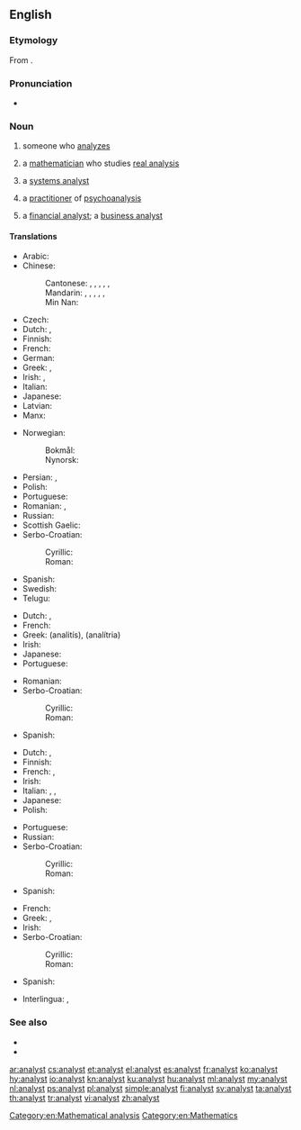 {{also|Analyst}}
==English==

===Etymology===
From {{der|en|fr|analyste}}.

===Pronunciation===
* {{audio|en-us-analyst.ogg|Audio (US)|lang=en}}

===Noun===
{{en-noun}}

# someone who [[analyze]]s
# {{lb|en|mathematics}} a [[mathematician]] who studies [[real analysis]]
# {{lb|en|computing}} a [[systems analyst]]
# {{lb|en|psychiatry}} a [[practitioner]] of [[psychoanalysis]]
# a [[financial analyst]]; a [[business analyst]]

====Translations====
{{trans-top|person who analyses}}
* Arabic: {{t|ar|مُحَلِّل مُتَخَصِّص|m}}
* Chinese:
*: Cantonese: {{t|yue|分析家|tr=fan1 sik1 gaa1}}, {{t|yue|分析者|tr=fan1 sik1 ze2}}, {{t|yue|分析師}}, {{t|yue|分析师|tr=fan1 sik1 si1}}, {{t|yue|分析員}}, {{t|yue|分析员|tr=fan1 sik1 jyun4}}
*: Mandarin: {{t+|cmn|分析家|tr=fēnxījiā}}, {{t|cmn|分析者|tr=fēnxīzhě}}, {{t+|cmn|分析師}}, {{t+|cmn|分析师|tr=fēnxīshī}}, {{t+|cmn|分析員}}, {{t+|cmn|分析员|tr=fēnxīyuán}}
*: Min Nan: {{t|nan|分析家|tr=hun-sek-ka}}
* Czech: {{t|cs|analytik|m}}
* Dutch: {{t+|nl|analist|m}}, {{t+|nl|analiste|f}}
* Finnish: {{t+|fi|analyytikko}}
* French: {{t+|fr|analyste|m}}
* German: {{t+|de|Analytiker|m}}
* Greek: {{t+|el|αναλυτής|m}}, {{t+|el|αναλύτρια|f}}
* Irish: {{t|ga|anailísí|m}}, {{t-check|ga|taifeoir|m}}
* Italian: {{t+|it|analista|m|f}}
* Japanese: {{t+|ja|アナリスト|tr=anarisuto}}
* Latvian: {{t|lv|analītiķis|m}}
* Manx: {{t|gv|bun-ronseyder|m}}
{{trans-mid}}
* Norwegian:
*: Bokmål: {{t|nb|analytiker|m}}
*: Nynorsk: {{t|nn|analytikar|m}}
* Persian: {{t+|fa|گزارشگر|tr=Gozarescgær}}, {{t+|fa|تحلیلگر|tr=tæhlilgær}} 
* Polish: {{t+|pl|analityk|m}}
* Portuguese: {{t+|pt|analista|m-f}}
* Romanian: {{t-check|ro|analist|m}}, {{t-check|ro|analist|f|alt=analistă}} <!-- was "[[analist|analistă]]" - assumed inflected form or vocalised spelling; please verify if linking is acceptable. see [[User:Kephir/gadgets/xte#Translation_fixing]] -->
* Russian: {{t+|ru|анали́тик|m}}
* Scottish Gaelic: {{t|gd|mion-sgrùdair|m}}
* Serbo-Croatian:
*: Cyrillic: {{t|sh|аналѝтича̄р|m}}
*: Roman: {{t+|sh|analìtičār|m}}
* Spanish: {{t|es|analista|m|f}}
* Swedish: {{t+|sv|analytiker|c}}
* Telugu: {{t|te|విశ్లేషకుడు|m}}
{{trans-bottom}}

{{trans-top|systems analyst}}
* Dutch: {{t+|nl|systeemanalist|m}}, {{t|nl|systeemanaliste|f}}
* French: {{t+|fr|analyste|m}}
* Greek: {{t+|el|αναλυτής|m}} (analitís), {{t+|el|αναλύτρια|f}} (analítria)
* Irish: {{t|ga|anailísí|m}}
* Japanese: {{t|ja|システムアナリスト|tr=shisutemu anarisuto}}
* Portuguese: {{t|pt|analista de sistemas|m-f}}
{{trans-mid}}
* Romanian: {{t-check|ro|[[analist]] [[de]] [[sistem|sisteme]]|m}} <!-- was "[[analist]] [[de]] [[sistem|sisteme]]" - assumed sum-of-parts; if an idiom, remove the wikilinks to the individual words. see [[User:Kephir/gadgets/xte#Translation_fixing]] -->
* Serbo-Croatian:
*: Cyrillic: {{t|sh|аналѝтича̄р|m}}
*: Roman: {{t+|sh|analìtičār|m}}
* Spanish: {{t|es|analista de sistemas|m|f}}
{{trans-bottom}}

{{trans-top|psychoanalysis practitioner}}
* Dutch: {{t|nl|psycho-analist|m}}, {{t|nl|psycho-analiste|f}}
* Finnish: {{t+|fi|psykoanalyytikko}}
* French: {{t+|fr|analyste|m}}, {{t+|fr|psychanalyste|m}}
* Irish: {{t|ga|síocanailísí|m}}
* Italian: {{t+|it|analista|m}}, {{g|f}}, {{t+|it|psicanalista|m|f}}
* Japanese: {{t|ja|精神分析学者|tr=せいしんぶんせきがくしゃ, seishinnbunsekigakusha}}
* Polish: {{t|pl|psychoanalityk|m}}
{{trans-mid}}
* Portuguese: {{t+|pt|psicanalista|m-f}}
* Russian: {{t+|ru|психиа́тр|m}}
* Serbo-Croatian:
*: Cyrillic: {{t|sh|психоаналѝтича̄р|m}}
*: Roman: {{t+|sh|psihoanalìtičār|m}}
* Spanish: {{t|es|psicoanalista|m|f}}
{{trans-bottom}}

{{trans-top|chemical, financial or business analyst}}
* French: {{t+|fr|analyste|m}}
* Greek: {{t+|el|αναλυτής|m}}, {{t+|el|αναλύτρια|f}}
* Irish: {{t|ga|anailísí|m}}
* Serbo-Croatian:
*: Cyrillic: {{t|sh|аналѝтича̄р|m}}
*: Roman: {{t+|sh|analìtičār|m}}
{{trans-mid}}
* Spanish: {{t|es|analista|m|f}}
{{trans-bottom}}

{{checktrans-top}}
* Interlingua: {{t-check|ia|analysta}}, {{t-check|ia|analysator}}
{{trans-mid}}
{{trans-bottom}}

===See also===
* {{l|en|analyst programmer}}
* {{l|en|annalist}}

[[Category:en:Mathematical analysis]]
[[Category:en:Mathematics]]

[[ar:analyst]]
[[cs:analyst]]
[[et:analyst]]
[[el:analyst]]
[[es:analyst]]
[[fr:analyst]]
[[ko:analyst]]
[[hy:analyst]]
[[io:analyst]]
[[kn:analyst]]
[[ku:analyst]]
[[hu:analyst]]
[[ml:analyst]]
[[my:analyst]]
[[nl:analyst]]
[[ps:analyst]]
[[pl:analyst]]
[[simple:analyst]]
[[fi:analyst]]
[[sv:analyst]]
[[ta:analyst]]
[[th:analyst]]
[[tr:analyst]]
[[vi:analyst]]
[[zh:analyst]]
